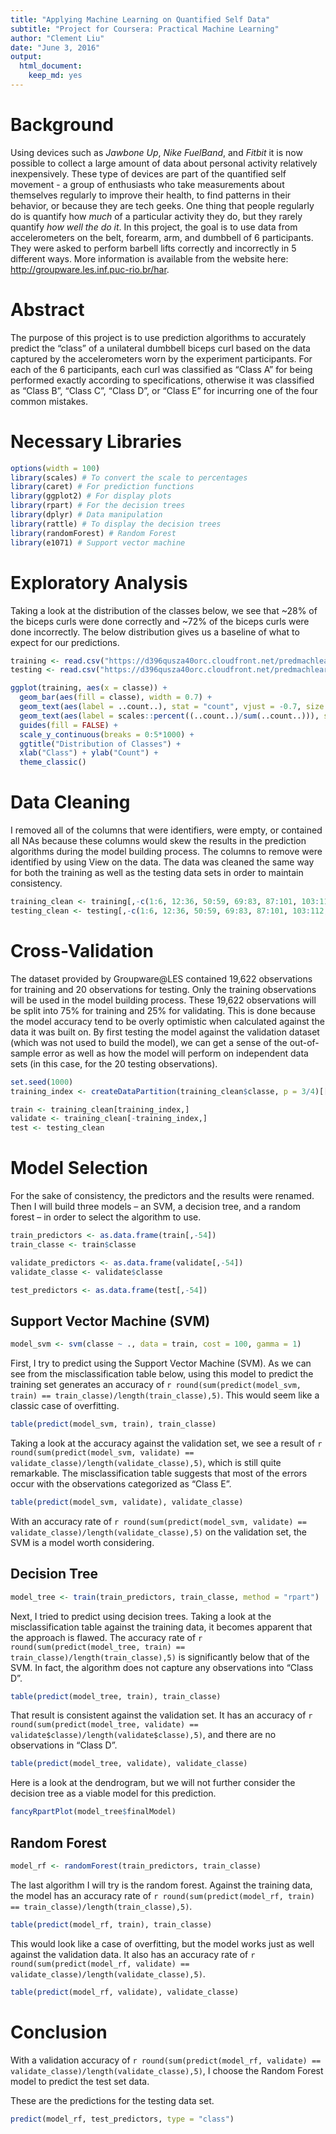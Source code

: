 ```yaml
---
title: "Applying Machine Learning on Quantified Self Data"
subtitle: "Project for Coursera: Practical Machine Learning"
author: "Clement Liu"
date: "June 3, 2016"
output: 
  html_document: 
    keep_md: yes
---
```


# Background

Using devices such as *Jawbone Up*, *Nike FuelBand*, and *Fitbit* it is now possible to collect a large amount of data about personal activity relatively inexpensively. These type of devices are part of the quantified self movement - a group of enthusiasts who take measurements about themselves regularly to improve their health, to find patterns in their behavior, or because they are tech geeks. One thing that people regularly do is quantify how *much* of a particular activity they do, but they rarely quantify *how well the do it*. In this project, the goal is to use data from accelerometers on the belt, forearm, arm, and dumbbell of 6 participants. They were asked to perform barbell lifts correctly and incorrectly in 5 different ways. More information is available from the website here: [http://groupware.les.inf.puc-rio.br/har](http://groupware.les.inf.puc-rio.br/har).

# Abstract

The purpose of this project is to use prediction algorithms to accurately predict the "class" of a unilateral dumbbell biceps curl based on the data captured by the accelerometers worn by the experiment participants. For each of the 6 participants, each curl was classified as "Class A" for being performed exactly according to specifications, otherwise it was classified as "Class B", "Class C", "Class D", or "Class E" for incurring one of the four common mistakes.

# Necessary Libraries

```r
options(width = 100)
library(scales) # To convert the scale to percentages
library(caret) # For prediction functions 
library(ggplot2) # For display plots
library(rpart) # For the decision trees
library(dplyr) # Data manipulation
library(rattle) # To display the decision trees
library(randomForest) # Random Forest
library(e1071) # Support vector machine
```

# Exploratory Analysis

Taking a look at the distribution of the classes below, we see that ~28% of the biceps curls were done correctly and ~72% of the biceps curls were done incorrectly. The below distribution gives us a baseline of what to expect for our predictions.

```r
training <- read.csv("https://d396qusza40orc.cloudfront.net/predmachlearn/pml-training.csv")
testing <- read.csv("https://d396qusza40orc.cloudfront.net/predmachlearn/pml-testing.csv")

ggplot(training, aes(x = classe)) +
  geom_bar(aes(fill = classe), width = 0.7) +
  geom_text(aes(label = ..count..), stat = "count", vjust = -0.7, size = 4) +
  geom_text(aes(label = scales::percent((..count..)/sum(..count..))), stat = "count", vjust = 1.3, size = 4) +
  guides(fill = FALSE) +
  scale_y_continuous(breaks = 0:5*1000) +
  ggtitle("Distribution of Classes") +
  xlab("Class") + ylab("Count") +
  theme_classic()
```

# Data Cleaning

I removed all of the columns that were identifiers, were empty, or contained all NAs because these columns would skew the results in the prediction algorithms during the model building process. The columns to remove were identified by using View on the data. The data was cleaned the same way for both the training as well as the testing data sets in order to maintain consistency.

```r
training_clean <- training[,-c(1:6, 12:36, 50:59, 69:83, 87:101, 103:112, 125:139, 141:150)]
testing_clean <- testing[,-c(1:6, 12:36, 50:59, 69:83, 87:101, 103:112, 125:139, 141:150)]
```

# Cross-Validation

The dataset provided by Groupware@LES contained 19,622 observations for training and 20 observations for testing. Only the training observations will be used in the model building process. These 19,622 observations will be split into 75% for training and 25% for validating. This is done because the model accuracy tend to be overly optimistic when calculated against the data it was built on. By first testing the model against the validation dataset (which was not used to build the model), we can get a sense of the out-of-sample error as well as how the model will perform on independent data sets (in this case, for the 20 testing observations).

```r
set.seed(1000)
training_index <- createDataPartition(training_clean$classe, p = 3/4)[[1]]

train <- training_clean[training_index,]
validate <- training_clean[-training_index,]
test <- testing_clean
```

# Model Selection

For the sake of consistency, the predictors and the results were renamed. Then I will build three models -- an SVM, a decision tree, and a random forest -- in order to select the algorithm to use.

```r
train_predictors <- as.data.frame(train[,-54])
train_classe <- train$classe

validate_predictors <- as.data.frame(validate[,-54])
validate_classe <- validate$classe

test_predictors <- as.data.frame(test[,-54])
```

## Support Vector Machine (SVM)

```r
model_svm <- svm(classe ~ ., data = train, cost = 100, gamma = 1)
```

First, I try to predict using the Support Vector Machine (SVM). As we can see from the misclassification table below, using this model to predict the training set generates an accuracy of `r round(sum(predict(model_svm, train) == train_classe)/length(train_classe),5)`. This would seem like a classic case of overfitting.

```r
table(predict(model_svm, train), train_classe)
```

Taking a look at the accuracy against the validation set, we see a result of `r round(sum(predict(model_svm, validate) == validate_classe)/length(validate_classe),5)`, which is still quite remarkable. The misclassification table suggests that most of the errors occur with the observations categorized as "Class E".

```r
table(predict(model_svm, validate), validate_classe)
```

With an accuracy rate of `r round(sum(predict(model_svm, validate) == validate_classe)/length(validate_classe),5)` on the validation set, the SVM is a model worth considering.

## Decision Tree

```r
model_tree <- train(train_predictors, train_classe, method = "rpart")
```

Next, I tried to predict using decision trees. Taking a look at the misclassification table against the training data, it becomes apparent that the approach is flawed. The accuracy rate of `r round(sum(predict(model_tree, train) == train_classe)/length(train_classe),5)` is significantly below that of the SVM. In fact, the algorithm does not capture any observations into "Class D".

```r
table(predict(model_tree, train), train_classe)
```

That result is consistent against the validation set. It has an accuracy of `r round(sum(predict(model_tree, validate) == validate$classe)/length(validate$classe),5)`, and there are no observations in "Class D".

```r
table(predict(model_tree, validate), validate_classe)
```

Here is a look at the dendrogram, but we will not further consider the decision tree as a viable model for this prediction.

```r
fancyRpartPlot(model_tree$finalModel)
```

## Random Forest

```r
model_rf <- randomForest(train_predictors, train_classe)
```

The last algorithm I will try is the random forest. Against the training data, the model has an accuracy rate of `r round(sum(predict(model_rf, train) == train_classe)/length(train_classe),5)`. 

```r
table(predict(model_rf, train), train_classe)
```

This would look like a case of overfitting, but the model works just as well against the validation data. It also has an accuracy rate of `r round(sum(predict(model_rf, validate) == validate_classe)/length(validate_classe),5)`.

```r
table(predict(model_rf, validate), validate_classe)
```

# Conclusion

With a validation accuracy of `r round(sum(predict(model_rf, validate) == validate_classe)/length(validate_classe),5)`, I choose the Random Forest model to predict the test set data.

These are the predictions for the testing data set.

```r
predict(model_rf, test_predictors, type = "class")
```
